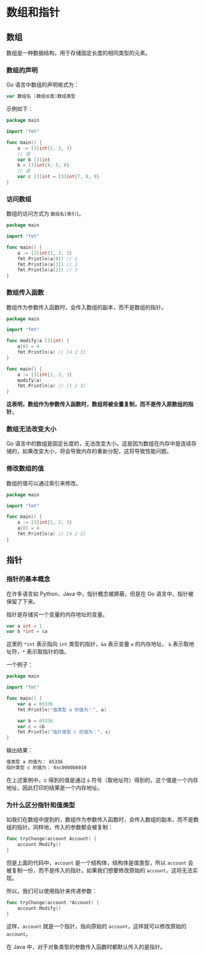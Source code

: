 # 数组和指针

## 数组

数组是一种数据结构，用于存储固定长度的相同类型的元素。

### 数组的声明

Go 语言中数组的声明格式为：

```go
var 数组名 [数组长度]数组类型
```

示例如下：

```go
package main

import "fmt"

func main() {
    a := [3]int{1, 2, 3}
    // 或
    var b [3]int
    b = [3]int{4, 5, 6}
    // 或
    var c [3]int = [3]int{7, 8, 9}
}
```

### 访问数组

数组的访问方式为 `数组名[索引]`。

```go
package main

import "fmt"

func main() {
    a := [3]int{1, 2, 3}
    fmt.Println(a[0]) // 1
    fmt.Println(a[1]) // 2
    fmt.Println(a[2]) // 3
}
```

### 数组传入函数

数组作为参数传入函数时，会传入数组的副本，而不是数组的指针。

```go
package main

import "fmt"

func modify(a [3]int) {
    a[0] = 4
    fmt.Println(a) // [4 2 3]
}

func main() {
    a := [3]int{1, 2, 3}
    modify(a)
    fmt.Println(a) // [1 2 3]
}
```

**这表明，数组作为参数传入函数时，数组将被全量复制，而不是传入原数组的指针**。

### 数组无法改变大小

Go 语言中的数组是固定长度的，无法改变大小。这是因为数组在内存中是连续存储的，如果改变大小，将会导致内存的重新分配，这将导致性能问题。

### 修改数组的值

数组的值可以通过索引来修改。

```go
package main

import "fmt"

func main() {
    a := [3]int{1, 2, 3}
    a[0] = 4
    fmt.Println(a) // [4 2 3]
}
```

## 指针

### 指针的基本概念

在许多语言如 Python、Java 中，指针概念被屏蔽，但是在 Go 语言中，指针被保留了下来。

指针是存储另一个变量的内存地址的变量。

```go
var a int = 1
var b *int = &a
```

这里的 `*int` 表示指向 `int` 类型的指针，`&a` 表示变量 `a` 的内存地址。
`&` 表示取地址符，`*` 表示取指针的值。

一个例子：

```go
package main

import "fmt"

func main() {
    var a = 65336
    fmt.Println("值类型 a 的值为：", a)

    var b = 65336
    var c = &b
    fmt.Println("指针类型 c 的值为：", c)
}
```

输出结果：

```bash
值类型 a 的值为： 65336
指针类型 c 的值为： 0xc0000b6010
```

在上述案例中，c 得到的值是通过 `&` 符号（取地址符）得到的，这个值是一个内存地址，因此打印的结果是一个内存地址。

### 为什么区分指针和值类型

如我们在数组中提到的，数组作为参数传入函数时，会传入数组的副本，而不是数组的指针。同样地，传入的参数都会被复制：

```go
func tryChange(account Account) {
    account.Modify()
}
```

但是上面的代码中，`account` 是一个结构体，结构体是值类型，所以 `account` 会被复制一份，而不是传入的指针。如果我们想要修改原始的 `account`，这将无法实现。

所以，我们可以使用指针来传递参数：

```go
func tryChange(account *Account) {
    account.Modify()
}
```

这样，`account` 就是一个指针，指向原始的 `account`，这样就可以修改原始的 `account`。

在 Java 中，对于对象类型的参数传入函数时都默认传入的是指针。
